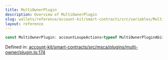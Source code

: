 ```yaml
---
title: MultiOwnerPlugin
description: Overview of MultiOwnerPlugin
slug: wallets/reference/account-kit/smart-contracts/src/variables/MultiOwnerPlugin
layout: reference
---
```


```ts
const MultiOwnerPlugin: accountLoupeActions<typeof MultiOwnerPluginAbi>;
```

Defined in: [account-kit/smart-contracts/src/msca/plugins/multi-owner/plugin.ts:174](https://github.com/alchemyplatform/aa-sdk/blob/da19afd63b0ba06a4de95b0d2d7871f64d546304/account-kit/smart-contracts/src/msca/plugins/multi-owner/plugin.ts#L174)

